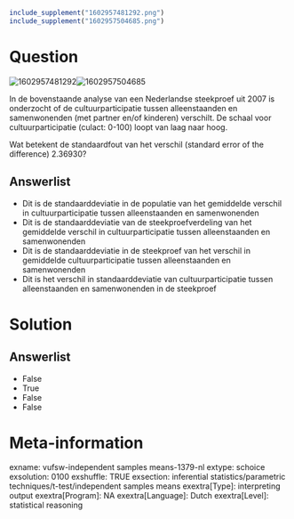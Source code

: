 ```r
include_supplement("1602957481292.png")
include_supplement("1602957504685.png")
```

Question
========
<img src="1602957481292.png" class="fr-fic fr-dii tvcss_2"
alt="1602957481292" /><img src="1602957504685.png" class="fr-fic fr-dii tvcss_3"
alt="1602957504685" />  
  
In de bovenstaande analyse van een Nederlandse steekproef uit 2007 is
onderzocht of de cultuurparticipatie tussen alleenstaanden en
samenwonenden (met partner en/of kinderen) verschilt. De schaal voor
cultuurparticipatie (culact: 0-100) loopt van laag naar hoog.  
  
Wat betekent de standaardfout van het verschil (standard error of the
difference) 2.36930?

Answerlist
----------
* Dit is de standaarddeviatie in de populatie van het gemiddelde verschil
  in cultuurparticipatie tussen alleenstaanden en samenwonenden
* Dit is de standaarddeviatie van de steekproefverdeling van het
  gemiddelde verschil in cultuurparticipatie tussen alleenstaanden en
  samenwonenden
* Dit is de standaarddeviatie in de steekproef van het verschil in
  gemiddelde cultuurparticipatie tussen alleenstaanden en samenwonenden
* Dit is het verschil in standaarddeviatie van cultuurparticipatie tussen
  alleenstaanden en samenwonenden in de steekproef

Solution
========










Answerlist
----------
* False
* True
* False
* False

Meta-information
================
exname: vufsw-independent samples means-1379-nl
extype: schoice
exsolution: 0100
exshuffle: TRUE
exsection: inferential statistics/parametric techniques/t-test/independent samples means
exextra[Type]: interpreting output
exextra[Program]: NA
exextra[Language]: Dutch
exextra[Level]: statistical reasoning

